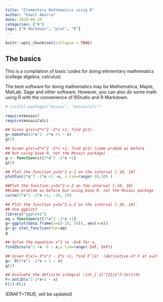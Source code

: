 ```yaml
---
title: "Elementary Mathematics using R"
author: "Dawit Aberra"
date: 2020-09-20
categories: ["R"]
tags: ["R Markdown", "plot", "R"]
---
```


```r
knitr::opts_chunk$set(collapse = TRUE)
```

## The basics
This is a compilation of basic codes for doing elementary mathematics (college algebra, calculus)

The best software for doing mathematics may be Mathematica, Maple, MatLab, Sage and other software.  However, you can also do some math using R with the convenience of RStudio and R Markdown.


```r
# install.packages("mosaic", "mosaicCalc")
```



```r

require(mosaic)
require(mosaicCalc)

```




```r

## Given g(x)=3*x^2 -2*x +1, find g(2). 
g<-makeFun(3*x^2 -2*x +1 ~ x)
g(2)

```



```r

## Given g(x)=3*x^2 -2*x +1, find g(2) (same probem as before 
## but using base R, not the Mosaic package)
g <- function(x){3*x^2 -2*x +1}
g(2)
```




```r

## Plot the function y=3x^2-x-2 on the interval [-10, 10]
plotFun(3*x^2 -2*x +1 ~x, x.lim=range(-10,10) )

```





```r

##Plot the function y=3x^2-x-2 on the interval [-10, 10] 
##same problem as before but using base R, not the Mosaic package
curve(3*x^2 -2*x +1, -10, 10)

```





```r

## Plot the function y=3x^2-x-2 on the interval [-10, 10]. 
## Use ggplot2
library("ggplot2")
eq = function(x){3*x^2 -2*x +1}
g<-ggplot(data.frame(x=c(-10, 10)), aes(x=x))
g<-g+ stat_function(fun=eq)
g

```






```r

## Solve the equation x^2 +x -6=0 for x.
findZeros(x^2 +x -6 ~ x,x.lim=range(-Inf, Inf))

```





```r

## Given F(x)= 3*x^2 - 2*x +1, find F'(2)  (derivative of F at x=2)
g<- D(3*x^2 -2*x + 1 ~ x)
g(2)

```





```r

## Evaluate the definite integral \int_{-1}^{2}(x^2-2x+1)dx
F<-antiD(x^2-2*x+1 ~ x)
F(2)-F(1)

```

(DRAFT=TRUE; will be updated)

